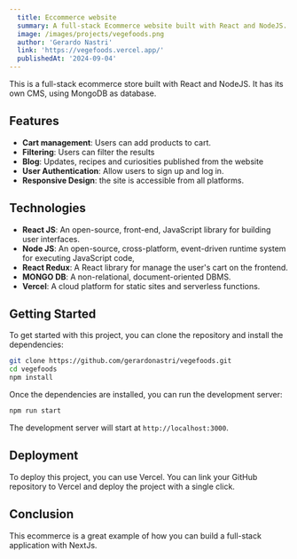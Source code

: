 ```yaml
---
  title: Eccommerce website
  summary: A full-stack Ecommerce website built with React and NodeJS.
  image: /images/projects/vegefoods.png
  author: 'Gerardo Nastri'
  link: 'https://vegefoods.vercel.app/'
  publishedAt: '2024-09-04'
---
```


This is a full-stack ecommerce store built with React and NodeJS. It has its own CMS, 
using MongoDB as database.

## Features

- **Cart management**: Users can add products to cart.
- **Filtering**: Users can filter the results
- **Blog**: Updates, recipes and curiosities published from the website
- **User Authentication**: Allow users to sign up and log in.
- **Responsive Design**: the site is accessible from all platforms.

## Technologies

- **React JS**: An open-source, front-end, JavaScript library for building user interfaces.
- **Node JS**: An open-source, cross-platform, event-driven runtime system for executing JavaScript code,
- **React Redux**: A React library for manage the user's cart on the frontend.
- **MONGO DB**: A non-relational, document-oriented DBMS.
- **Vercel**: A cloud platform for static sites and serverless functions.

## Getting Started

To get started with this project, you can clone the repository and install the
dependencies:

```bash
git clone https://github.com/gerardonastri/vegefoods.git
cd vegefoods
npm install
```

Once the dependencies are installed, you can run the development server:

```bash
npm run start
```

The development server will start at `http://localhost:3000`.

## Deployment

To deploy this project, you can use Vercel. You can link your GitHub repository
to Vercel and deploy the project with a single click.

## Conclusion

This ecommerce is a great example of how you can build a full-stack
application with NextJs. 
